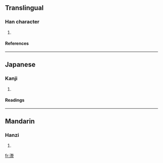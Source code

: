 ==Translingual==
===Han character===
{{Han char|rn=85|rad=水|as=11|sn=14|four=|canj=水火手水 (EFQE)}}
# {{defn|Han|sort=水11}}
====References====
{{Han ref|kx=0646.040|dkj=18140|dj=1055.070|hdz=31726.020|uh=6F1B|ud=28443}}

----
==Japanese==
===Kanji===
{{ja-kanji|grade=|rs=水11}}
# {{defn|Japanese}} 
====Readings====
{{ja-readings|on=[[とう]] (tō), [[どう]] (dō)|kun=[[なみ]] (nami)}}

----
==Mandarin==
===Hanzi===
{{cmn-hanzi|pin=[[tān]] (tan1), [[téng]] (teng2)|wg=t'an<sup>1</sup>, t'eng<sup>2</sup>}}
# {{defn|Mandarin}}

[[fr:漛]]